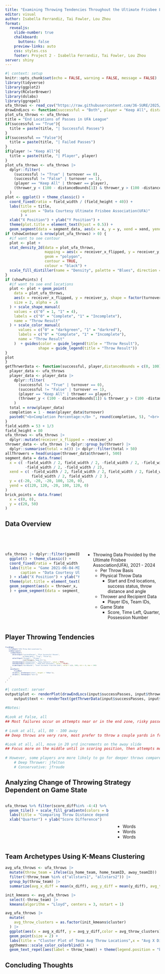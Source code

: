 ```yaml
---
title: "Examining Throwing Tendencies Throughout the Ultimate Frisbee League(UFA)"
editor: visual
author: Isabella Ferrandiz, Tai Fowler, Lou Zhou
format:
  revealjs: 
    slide-number: true
    chalkboard: 
      buttons: false
    preview-links: auto
    css: styles.css
    footer: Project 2 - Isabella Ferrandiz, Tai Fowler, Lou Zhou
server: shiny
---
```

```r
#| context: setup
knitr::opts_chunk$set(echo = FALSE, warning = FALSE, message = FALSE)
library(tidyverse)
library(ggplot2)
library(RColorBrewer)
library(dslabs)
library(ggrepel)
ufa_throws <- read_csv("https://raw.githubusercontent.com/36-SURE/2025/main/data/ufa_throws.csv")
drawEndLocs <- function(successful = "Both", player = "Keep All", distanceBounds = c(0, 100), showContour = TRUE, showPoints = FALSE){
plot_ufa_throws <- ufa_throws
title = "End Locations of Passes in UFA League"
if(successful == "True"){
  title = paste(title, "| Successful Passes")
}
if(successful == "False"){
  title = paste(title, "| Failed Passes")
}
if(player != "Keep All"){
  title = paste(title, "| Player", player)
}
plot_ufa_throws <- ufa_throws |> 
  dplyr::filter(
    (successful != "True" | turnover == 0),
    (successful != "False" | turnover == 1),
    (player == "Keep All" | thrower == player),
    (thrower_y < (100 - distanceBounds[1]) & thrower_y > (100 -distanceBounds[2]))
  )
plot <- ggplot() + theme_classic() + 
  coord_fixed(ratio = field_width / (field_height + 40)) +
  labs(title = title,
       caption = "Data Courtesy Ultimate Frisbee Association(UFA)"
       ) +
  xlab("X Position") + ylab("Y Position") +
  theme(plot.title = element_text(hjust = 0.5)) + 
  geom_segment(data = segment_data, aes(x = x, y = y, xend = xend, yend = yend))
if (showContour & nrow(plot_ufa_throws) > 0) {
  #if want to see contour
  plot <- plot +
  stat_density_2d(data = plot_ufa_throws, 
                  mapping = aes(x = receiver_x_flipped, y = receiver_y, fill = after_stat(level)), 
                  geom = "polygon", 
                  contour = TRUE, 
                  colour = "black") +
  scale_fill_distiller(name = "Density", palette = "Blues", direction = 1)
}
if (showPoints) {
  #if want to see end locations
  plot <- plot + geom_point(
    data = plot_ufa_throws,
    aes(x = receiver_x_flipped, y = receiver_y, shape = factor(turnover), color = factor(turnover)),
    size = 2, alpha = .6
  ) + scale_shape_manual(
    values = c("0" = 1, "1" = 4),
    labels = c("0" = "Complete", "1" = "Incomplete"),
    name = "Throw Result"
  ) + scale_color_manual(
      values = c("0" = "darkgreen", "1" = "darkred"),
      labels = c("0" = "Complete", "1" = "Incomplete"),
      name = "Throw Result"
    )  + guides(color = guide_legend(title = "Throw Result"), 
               shape = guide_legend(title = "Throw Result"))
} 
plot
}
getThrwerData <- function(successful, player,distanceBounds = c(0, 100) ) {
  player_data <- ufa_throws
  player_data <- player_data |> 
    dplyr::filter(
      (successful != "True" | turnover == 0),
      (successful != "False" | turnover == 1),
      (player == "Keep All" | thrower == player),
      (thrower_y < (100 - distanceBounds[1]) & thrower_y > (100 -distanceBounds[2]))
    )
  total = nrow(player_data)
  completion = 1 - mean(player_data$turnover)
  paste0("<b>Completion Percentage:</b> ", round(completion, 5), "<br> <b>Number of Throws:</b> ", total)
}
field_width = 53 + 1/3
field_height = 80
ufa_throws <- ufa_throws |>
  dplyr::mutate(receiver_x_flipped = -receiver_x) 
thrower_data <- ufa_throws |> dplyr::group_by(thrower) |>
  dplyr::summarise(total = n()) |> dplyr::filter(total > 50)
allThrowers = head(unique(thrower_data$thrower), 500)
segment_data = data.frame(
  x = c( -field_width / 2, field_width / 2, -field_width / 2, -field_width / 2,
         -field_width / 2, -field_width / 2),
  xend = c( -field_width / 2, field_width / 2, field_width / 2, field_width / 2,
            field_width / 2, field_width / 2 ), 
  y = c(-20, -20, -20, 100, 120, 0),
  yend = c(120, 120, -20, 100, 120, 0)
)
brick_points = data.frame(
  x = c(0, 0),
  y = c(20, 50)
)
```

## Data Overview {.smaller}
::: columns
::: {.column width="50%"}
<br><br>
```r
ufa_throws |> dplyr::filter(gameID == "2021-06-04-MIN-MAD", possession_num == 4) |> dplyr::slice_tail(n = 10) |>
  ggplot() + theme_classic() + 
  coord_fixed(ratio = field_width / (field_height + 40)) +
  labs(title = "Game 2021-06-04-MIN-MAD, Possession 4",
       caption = "Data Courtesy Ultimate Frisbee Association(UFA)"
  ) + xlab("X Position") + ylab("Y Position") +
  theme(plot.title = element_text(hjust = 0.5)) + 
  geom_segment(aes(x = thrower_x, y = thrower_y, xend = receiver_x, yend = receiver_y),  arrow = arrow(type="closed", length=unit(0.5,"mm"))
  ) + geom_segment(data = segment_data, aes(x = x, y = y, xend = xend, yend = yend))
```

:::
::: {.column width="50%"}
<br><br>

<!-- - Ultimate Frisbee - similar to American(Gridiron) Football -->
<!--   - Scoring by passing disc to teammate in opponent's end zone -->
<!--   - Cannot move while holding disc -->
<!--   - Turnovers from interceptions, incompletions, and out of bound passes -->
<!-- -  ultimate background(should keep?)-->
- Throwing Data Provided by the Ultimate Frisbee Association(UFA), 2021 - 2024
  - Per Throw Basis
  - Physical Throw Data
    - Start and End locations, success status, throw distance and angle
  - Thrower and Recipient Data
    - Player IDs, Team IDs, 
  - Game State
    - Score, Time Left, Quarter, Possession Number
:::
:::
## Player Throwing Tendencies
::: {.center style="font-size:40%;"}
```r
fluidPage(
    titlePanel("UFA Throw End Locations"),
    sidebarLayout(
      sidebarPanel(
        selectInput("successPasses", "Plot Successful Passes",
                    c("Keep Both", "True", "False")),
        selectInput("thrower", "Thrower",
                    c(allThrowers,"Keep All")),
        checkboxInput("showContour", "Show Contours", value = TRUE),
        checkboxInput("showPoints", "Show End Locations", value = FALSE),
        sliderInput("distBounds", "Start Distance from End Zone", value = c(0, 100), min = 0, max = 100)
      ),
      mainPanel(
          fluidRow(
        column(9, plotOutput("plot", height = "500px")),
        column(3, htmlOutput("text"))
      )
    )
  )
)
```
:::
```r
#| context: server
output$plot <- renderPlot(drawEndLocs(input$successPasses, input$thrower, input$distBounds, input$showContour, input$showPoints))
    output$text <- renderText(getThrwerData(input$successPasses, input$thrower, input$distBounds))
    
#Notes:
    
#Look at False, all
## Most failures occur on attempts near or in the end zone, risky passes only occur on scoring attempts
    
# Look at all, all, 80 - 100 away
## Deep throws are very rare, most prefer to throw a couple yards in front for a smaller gain rather than a risky attempt farther down the field

#Look at all, all, move in 20 yrd increments on the away slide
## Focus more on the middle until in scoring position, then attempts moreso to the flanks
    
# However, some players are more likely to go for deeper throws compared to others
    # Deep Thrower: jfelton
    # Conservative: jfroude
```

## Analyzing Change of Throwing Strategy Dependent on Game State {.smaller}

::: columns
::: {.column width="70%"}
```r
ufa_throws %>% filter(score_diff%in% -4:4) %>% filter(game_quarter%in% 1:4) %>% ggplot(aes(x=game_quarter,y=score_diff, fill = throw_distance))+
  geom_tile() + scale_fill_gradientn(colors = brewer.pal(9, "Blues"), name= "Throw Distance") + theme_classic() +
  labs(title = "Comparing Throw Distance depending on Game State") + 
  xlab("Quarter") + ylab("Score Difference")
```
:::
::: {.column width="30%"}
<br><br><br>

- Words
- Words
- Words
:::
:::
## Team Archetypes Using K-Means Clustering {.smaller}
```r
avg_ufa_throws <- ufa_throws |>
  mutate(throw_team = ifelse(is_home_team, home_teamID, away_teamID)) |> 
  filter(!throw_team %in% c("allstars1", "allstars2")) |>
  group_by(throw_team) |>
  summarize(avg_x_diff = mean(x_diff), avg_y_diff = mean(y_diff), avg_throw_angle = mean(throw_angle))

init_kmeans <- avg_ufa_throws |> 
  select(-throw_team) |> 
  kmeans(algorithm = "Lloyd", centers = 3, nstart = 1)

avg_ufa_throws |>
  mutate(
    avg_throw_clusters = as.factor(init_kmeans$cluster)
  ) |>
  ggplot(aes(x = avg_x_diff, y = avg_y_diff,color = avg_throw_clusters)) +
  geom_point(size = 2) + 
  labs(title = "Cluster Plot of Team Avg Throw Locations",x = "Avg X Distance", y = "Avg Y Distance") +
  ggthemes::scale_color_colorblind() +
  geom_text_repel(aes(label = throw_team)) + theme(legend.position = "bottom") 

```


## Concluding Thoughts {.smaller}


